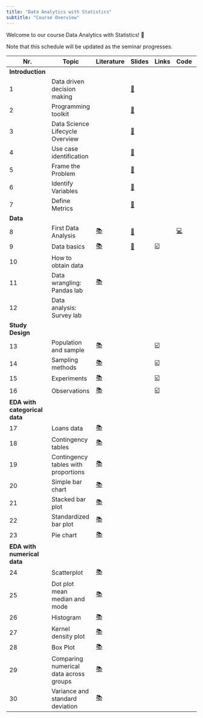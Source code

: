 ```yaml
---
title: "Data Analytics with Statistics"
subtitle: "Course Overview"
---
```


Welcome to our course Data Analytics with Statistics! 👋  

:::{.callout-note}
 Note that this schedule will be updated as the seminar progresses.
:::

Nr.	|	Topic	|	Literature	|		Slides		|	Links	|		Code		|	Lecture/Online	|
---	|	---	|	---	|		---		|	---	|		---		|	---	|
	|	**Introduction**	|		|				|		|				|		|
1	|	Data driven decision making	|		|		[📑](https://docs.google.com/presentation/d/1AfzqhjEAfJ5X4Q8YC9GK14jEBfdDXEIRmXonriwYHNY/export/pdf)		|		|				|	L	|
2	|	Programming toolkit	|		|		[📑](https://docs.google.com/presentation/d/1AHDCyelaOumvZ9-MRLEaSGCulXvvo-hcoFRrTESQW-c/export/pdf)		|		|				|	L	|
3	|	Data Science Lifecycle Overview	|		|		[📑](https://docs.google.com/presentation/d/1LR0LmvKFycE3MIjfDEp6L_bGdJtCOe60rFycWIYayBI/export/pdf)		|		|				|	L	|
4	|	Use case identification	|		|		[📑](https://docs.google.com/presentation/d/1RT7IhYgLgNJ8RiT28sMr8Mfyk5y_e-rfYg3jRsPKGEA/export/pdf)		|		|				|		|
5	|	Frame the Problem	|		|		[📑](https://docs.google.com/presentation/d/12WRK3EgiHOHz2vsJnYxIxNvDQmjTMax1iTSqsjVr7JY/export/pdf)		|		|				|		|
6	|	Identify Variables	|		|		[📑](https://docs.google.com/presentation/d/1VqXuDX_3VFNOGMw3y3uQmvFr2m7b6BlW3if_icQSstM/export/pdf)		|		|				|		|
7	|	Define Metrics	|		|		[📑](https://docs.google.com/presentation/d/1vlVqqU4Frt8y_GaCs4qVx7EVPyNravGhpgkV6tGeYmY/export/pdf)		|		|				|		|
	|	**Data**	|		|				|		|				|		|
8	|	First Data Analysis	|	[📚](https://openintro-ims.netlify.app/data-hello.html#case-study-stents-strokes)	|		[📑](https://docs.google.com/presentation/d/1YXoCWZv37c3u_cMBc3o2_IG_atDlGdLhCwin_Rciwck/export/pdf)		|		|		[💻](https://colab.research.google.com/github/kirenz/lab-ims/blob/main/ae/1_netflix.ipynb)		|	L	|
9	|	Data basics	|	[📚](https://openintro-ims.netlify.app/data-hello.html#data-basics)	|		[📑](https://docs.google.com/presentation/d/1IlR_HTTNE865xiT3GlXD5_RNZDMMtlbNKRftLXPPmsw/export/pdf)		|	[☑️](https://forms.gle/EJT7mcYgPi8drKgR9)	|				|	L	|
10	|	How to obtain data	|		|	<!--	[📑](https://docs.google.com/presentation/d/1zldRDAOqmjoJmY_D4-ZkWfhwaklt-UfAPKH4G5kmFVY/export/pdf)	-->	|		|				|		|
11	|	Data wrangling: Pandas lab	|	[📚](https://pandas.pydata.org/docs/)	|	<!--	[💻](https://kirenz.github.io/lab-pandas-intro)	-->	|		|				|		|
12	|	Data analysis: Survey lab	|		|	<!--	[💻](https://kirenz.github.io/lab-survey)	-->	|		|				|		|
	|	**Study Design**	|		|	<!--		-->	|		|				|		|
13	|	Population and sample	|	[📚](https://openintro-ims.netlify.app/data-design.html#data-design)	|	<!--	[📑](https://docs.google.com/presentation/d/1QPdxp5sFumf9zee-WypsuzSkY7n_hvkhFsdJkRF3-pw/export/pdf)	-->	|	[☑️](https://forms.gle/qPYg55ncRyUGCqXH8)	|				|		|
14	|	Sampling methods	|	[📚](https://openintro-ims.netlify.app/data-design.html#sampling-principles-strategies)	|	<!--	[📑](https://docs.google.com/presentation/d/1Rby9NR9F8pu1xHka0Xt1vvbH-oDRfrFC-bwb49IbhA8/export/pdf)	-->	|	[☑️](https://forms.gle/SnQsTPKF5CRQ1Wa49)	|				|		|
15	|	Experiments	|	[📚](https://openintro-ims.netlify.app/data-design.html#experiments)	|	<!--	[📑](https://docs.google.com/presentation/d/1FTNBLYBCId2qsL1sMJf3qgBtaFH3hpbUm8lPck5BaTQ/export/pdf)	-->	|	[☑️](https://forms.gle/6Tu92Ez83XANW8Un6)	|				|		|
16	|	Observations	|	[📚](https://openintro-ims.netlify.app/data-design.html#observational-studies)	|	<!--	[📑](https://docs.google.com/presentation/d/1Oz5T_nuO1UFcjbliFmsEQWxG1dKJHDPPNWDeTvukxbE/export/pdf)	-->	|	[☑️](https://forms.gle/V36KmsTjeH2finms9)	|				|		|
	|	**EDA with categorical data**	|		|	<!--		-->	|		|				|		|
17	|	Loans data	|	[📚](https://openintro-ims.netlify.app/explore-categorical.html#explore-categorical)	|	<!--	[📑](https://docs.google.com/presentation/d/1o0TVpTvndPA1J23CdTtEThYSekjudkGXuW9HiEA65yc/export/pdf)	-->	|		|	<!--	[💻](https://colab.research.google.com/github/kirenz/lab-altair/blob/main/ae/04-1-data-overview.ipynb)	-->	|		|
18	|	Contingency tables	|	[📚](https://openintro-ims.netlify.app/explore-categorical.html#contingency-tables-and-bar-plots)	|	<!--	[📑](https://docs.google.com/presentation/d/1xIfx5wWjSi2ciGDo3OcYmjOYWzQZ5jWC-UwqioKKO6k/export/pdf)	-->	|		|	<!--	[💻](https://colab.research.google.com/github/kirenz/lab-altair/blob/main/ae/04-1-contingency-table.ipynb)	-->	|		|
19	|	Contingency tables with proportions	|	[📚](https://openintro-ims.netlify.app/explore-categorical.html#row-and-column-proportions)	|	<!--	[📑](https://docs.google.com/presentation/d/1fY1jRrnluZg9MDei9hcdtCRmRXlUqCg6lonQVzkItPQ/export/pdf)	-->	|		|	<!--	[💻](https://colab.research.google.com/github/kirenz/lab-altair/blob/main/ae/04-3-row-column-proportions.ipynb)	-->	|		|
20	|	Simple bar chart	|	[📚](https://openintro-ims.netlify.app/explore-categorical.html#contingency-tables-and-bar-plots)	|	<!--	[📑](https://docs.google.com/presentation/d/1RpYvnIxE5QCK3-urCa76CHUvDqOKlFb7TdAn6XgYjew/export/pdf)	-->	|		|	<!--	[💻](https://colab.research.google.com/github/kirenz/lab-altair/blob/main/ae/04-1-bar-chart-altair.ipynb)	-->	|	L	|
21	|	Stacked bar plot	|	[📚](https://openintro-ims.netlify.app/explore-categorical.html#bar-plots-with-two-variables)	|	<!--	[📑](https://docs.google.com/presentation/d/1TU5pqJqfgzcBRitDtSxjdRPhwl2TM9Rt3u3FHTPT020/export/pdf)	-->	|		|	<!--	[💻](https://colab.research.google.com/github/kirenz/lab-altair/blob/main/ae/04-2-stacked-bar-chart-altair.ipynb)	-->	|	L	|
22	|	Standardized bar plot	|	[📚](https://openintro-ims.netlify.app/explore-categorical.html#bar-plots-with-two-variables)	|	<!--	[📑](https://docs.google.com/presentation/d/1BV7XwkZLfTMe5acsDomL3pcSsNhatpswRa11XuzNuLQ/export/pdf)	-->	|		|	<!--	[💻](https://colab.research.google.com/github/kirenz/lab-altair/blob/main/ae/04-2-standardized-bar-chart-altair.ipynb)	-->	|	L	|
23	|	Pie chart	|	[📚](https://openintro-ims.netlify.app/explore-categorical.html#pie-charts)	|	<!--	[📑](https://docs.google.com/presentation/d/1Ks3jugleTrpLHwI0CDcPl2P7Uvj5z-iR35iTKJeNGxY/export/pdf)	-->	|		|	<!--	[💻](https://colab.research.google.com/github/kirenz/lab-altair/blob/main/ae/04-4-pie-charts-altair.ipynb)	-->	|		|
	|	**EDA with numerical data**	|		|	<!--		-->	|		|	<!--		-->	|		|
24	|	Scatterplot	|	[📚](https://openintro-ims.netlify.app/explore-numerical.html#scatterplots)	|	<!--	[📑](https://docs.google.com/presentation/d/1K13NYtk-fXgIZCszUWkSN1FWqLPf8Ey8U7l9YZSQDtU/export/pdf)	-->	|		|	<!--	[💻](https://colab.research.google.com/github/kirenz/lab-altair/blob/main/ae/05-1-scatterplot-paired-data-altair.ipynb)	-->	|		|
25	|	Dot plot mean median and mode	|	[📚](https://openintro-ims.netlify.app/explore-numerical.html#dotplots)	|	<!--	[📑](https://docs.google.com/presentation/d/1x0gxZ063LQOHHvvTdwP_086HPfl3Ul2PuzGDZFLXzI0/export/pdf)	-->	|		|	<!--	[💻](https://colab.research.google.com/github/kirenz/lab-altair/blob/main/ae/05-2-dot-plots-mean-altair.ipynb)	-->	|		|
26	|	Histogram 	|	[📚](https://openintro-ims.netlify.app/explore-numerical.html#histograms)	|	<!--	[📑](https://docs.google.com/presentation/d/1tpbG5V28sIVdLuE_oIWzz59tRMRNL8baXu2xHzE4Hb4/export/pdf)	-->	|		|	<!--	[💻](https://colab.research.google.com/github/kirenz/lab-altair/blob/main/ae/05-3-histograms-altair.ipynb)	-->	|		|
27	|	Kernel density plot	|	[📚](https://openintro-ims.netlify.app/explore-numerical.html#histograms)	|	<!--	[📑](https://docs.google.com/presentation/d//export/pdf)	-->	|		|	<!--	[💻](https://colab.research.google.com/github/kirenz/lab-altair/blob/main/ae/05-3-histograms-kernel-density-altair.ipynb)	-->	|		|
28	|	Box Plot	|	[📚](https://openintro-ims.netlify.app/explore-numerical.html#boxplots)	|	<!--	[📑](https://docs.google.com/presentation/d/1VqT9rAbE_1zfhLrWNiQRiOjiJ0-pSjN1T0DM_BMAl_A/export/pdf)	-->	|		|	<!--	[💻](https://colab.research.google.com/github/kirenz/lab-altair/blob/main/ae/05-5-box-plot-altair.ipynb)	-->	|		|
29	|	Comparing numerical data across groups	|	[📚](https://openintro-ims.netlify.app/explore-categorical.html#comparing-numerical-data-across-groups)	|	<!--	[📑](https://docs.google.com/presentation/d/1yWzxDmaSVwygOQoAuRdYLq_32lIe_utHlaOWW5f63jk/export/pdf)	-->	|		|	<!--	[💻](https://colab.research.google.com/github/kirenz/lab-altair/blob/main/ae/04-6-comparisons-across-groups-altair.ipynb)	-->	|		|
30	|	Variance and standard deviation	|	[📚](https://openintro-ims.netlify.app/explore-numerical.html#histograms)	|	<!--	[📑](https://docs.google.com/presentation/d/1bsu5VJyS1LMFM3N6oh66dQ-Qf3DWiqRMPvasIbRqpLU/export/pdf)	-->	|		|	<!--		-->	|		|